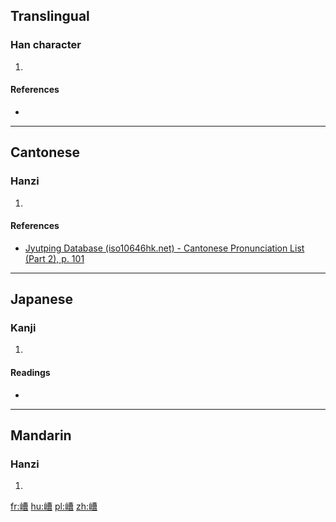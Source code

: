 ==Translingual==

===Han character===
{{Han char|rn=46|rad=山|as=11|sn=14|four=2476<sub>7</sub>|canj=山廿田日 (UTWA)|ids=⿰[[山]][[曹]]}}

# {{defn|Han|sort=山11}}

====References====
* {{Han ref|kx=0318.410|dkj=08423|hdz=10793.070|uh=5D86|ud=23942|bh=E1A6|bd=57766}}

----

==Cantonese==

===Hanzi===
{{yue-hanzi|jyut=[[cou4]]|y=chou4}}

# {{defn|lang=yue|sort=山11}}

====References====
* [http://www.iso10646hk.net/jp/document/download.jsp Jyutping Database (iso10646hk.net) - Cantonese Pronunciation List (Part 2), p. 101]

----

==Japanese==

===Kanji===
{{ja-kanji|grade=|rs=山11}}

# {{defn|lang=ja|sort=山11}}

====Readings====
* {{ja-readings|on=[[さう]] (sau), [[ぞう]] (zō)|kun=}}

----

==Mandarin==

===Hanzi===
{{cmn-hanzi|pin=[[cáo]] ([[cao2]])|wg=ts'ao<sup>2</sup>}}

# {{defn|lang=cmn|sort=山11}}

[[fr:嶆]]
[[hu:嶆]]
[[pl:嶆]]
[[zh:嶆]]